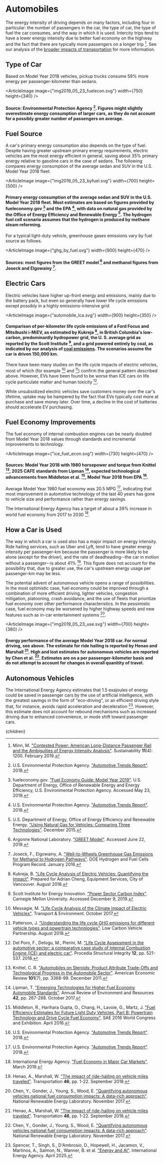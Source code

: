 



# Automobiles

The energy intensity of driving depends on many factors, including four in particular: the number of passengers in the car, the type of car, the type of fuel the car consumes, and the way in which it is used. Intercity trips tend to have a lower energy intensity due to better fuel economy on the highway and the fact that there are typically more passengers on a longer trip [^18]. See our analysis of the [broader impacts of transportation](/cities/cities_energy_and_pollution/cities_transportation) for more information.

## Type of Car
Based on Model Year 2018 vehicles, pickup trucks consume 58% more energy per passenger-kilometer than sedans.

<ArticleImage image={"img2019_05_23_fuelecon.svg"} width={750} height={340} />
#### Source: Environmental Protection Agency [^24]. Figures might slightly overestimate energy consumption of larger cars, as they do not account for a possibly greater number of passengers on average.

## Fuel Source
A car's primary energy consumption also depends on the type of fuel. Despite having greater upstream primary energy requirements, electric vehicles are the most energy efficient in general, saving about 35% primary energy relative to gasoline cars in the case of sedans. The following compares energy consumption of the average sedan and SUV in the U.S. Model Year 2018 fleet.

<ArticleImage image={"img2019_05_23_byfuel.svg"} width={700} height={500} />
#### Primary energy consumption of the average sedan and SUV in the U.S. Model Year 2018 fleet. Most estimates are based on figures provided by fueleconomy.gov [^6] and the EPA [^24], with data on natural gas provided by the Office of Energy Efficiency and Renewable Energy [^23]. The hydrogen fuel cell scenario assumes that the hydrogen is produced by methane steam reforming.

For a typical light-duty vehicle, greenhouse gases emissions vary by fuel source as follows.

<ArticleImage image={"ghg_by_fuel.svg"} width={900} height={470} />
#### Sources: most figures from the GREET model [^1] and methanol figures from Joseck and Elgowainy [^10].

## Electric Cars
Electric vehicles have higher up-front energy and emissions, mainly due to the battery pack, but even so generally have lower life cycle emissions except possibly in a highly emissions-intensive grid.

<ArticleImage image={"automobile_lca.svg"} width={900} height={350} />
#### Comparison of per-kilometer life cycle emissions of a Ford Focus and Mitsibushi i-MiEV, as estimated by Kukreja [^12], in British Columbia's low-carbon, predominantly hydropower grid, the U. S. average grid as reported by the Scott Institute [^21], and a grid powered entirely by coal, as indicated by our analysis of [coal emissions](/energy/energy_production/coal). The scenarios assume the car is driven 150,000 km.

There have been many studies on the life cycle impacts of electric vehicles, most of which (for example [^16] and [^19]) confirm the general pattern described above. However, EVs have been found to be worse than ICE cars on life cycle particulate matter and human toxicity [^4].

While unsubsidized electric vehicles save customers money over the car's lifetime, uptake may be hampered by the fact that EVs typically cost more at purchase and save money later. Over time, a decline in the cost of batteries should accelerate EV purchasing.

<InstituteGreaterUpFrontIncentivesSolution />

## Fuel Economy Improvements
The fuel economy of internal combustion engines can be nearly doubled from Model Year 2018 values through standards and incremental improvements to technology.

<ArticleImage image={"ice_fuel_econ.svg"} width={730} height={470} />
#### Sources: Model Year 2018 with 1980 horsepower and torque from Knittel [^11], 2025 CAFE standards from Lipman [^13], expected technological advancements from Middleton et al. [^17], Model Year 2018 from EPA [^24].

Average Model Year 1980 fuel economy was 20.5 MPG [^24], indicating that most improvement in automotive technology of the last 40 years has gone to vehicle size and performance rather than energy savings.

The International Energy Agency has a target of about a 39% increase in world fuel economy from 2017 to 2030 [^9].

<HigherCafeStandardsSolution />
<EndCafeExemptionForSUVsSolution />

## How a Car is Used
The way in which a car is used also has a major impact on energy intensity. Ride hailing services, such as Uber and Lyft, tend to have greater energy intensity per passenger-km because the passenger is more likely to be alone (except for the driver), and the rate of deadheading--the car in motion without a passenger--is about 41% [^8]. This figure does not account for the possibility that, due to greater use, the car's upstream energy usage per passenger-km may be less.

The potential advent of autonomous vehicle opens a range of possibilities. In the most optimistic case, fuel economy could be improved through a combination of more efficient driving, lighter vehicles, congestion mitigation, platooning, crash avoidance, and the use of fleets that prioritize fuel economy over other performance characteristics. In the pessimistic case, fuel economy may be worsened by higher highway speeds and new features such as in-car entertainment systems [^3].

<ArticleImage image={"img2019_05_23_use.svg"} width={700} height={380} />
#### Energy performance of the average Model Year 2018 car. For normal driving, see above. The estimate for ride hailing is reported by Henao and Marshall [^8]. High and lost estimates for autonomous vehicles are reported by Chen et al. [^3]. Estimates are on a per passenger-kilometer basis and do not attempt to account for changes in overall quanitity of travel.

## Autonomous Vehicles

The International Energy Agency estimates that 1.5 exajoules of energy could be saved in passenger cars by the use of artificial intelligence, with the greatest savings in the form of "eco-driving", or an efficient driving style that, for instance, avoids rapid acceleration and deceleration [^25]. However, this estimate does not account for rebound mechanisms such as increased driving due to enhanced convenience, or mode shift toward passenger cars.























[^1]: Argonne National Laboratory. ["GREET Model"](https://greet.es.anl.gov/). Accessed June 22, 2019.

[^2]: Balali, Y., Stegen, S. ["Review of energy storage systems for vehicles based on technology, environmental impacts, and costs"](https://www.sciencedirect.com/science/article/pii/S1364032120304755). Renewable and Sustainable Energy Reviews 135: 110185. January 2021.

[^3]: Chen, Y., Gonder, J., Young, S., Wood, E. ["Quantifying autonomous vehicles national fuel consumption impacts: A data-rich approach"](https://www.osti.gov/biblio/1409303). National Renewable Energy Laboratory. November 2017.

[^4]: Del Poro, F., Delogu, M., Pierini, M. ["Life Cycle Assessment in the automotive sector: a comparative case study of Internal Combustion Engine (ICE) and electric car"](https://doi.org/10.1016/j.prostr.2018.11.066). Procedia Structural Integrity **12**, pp. 521-537. 2018.

[^5]: Edmunds. ["Electric Vehicle Tax Credits: What You Need to Know"](https://www.edmunds.com/fuel-economy/the-ins-and-outs-of-electric-vehicle-tax-credits.html). April 2021.

[^6]: fueleconomy.gov. ["Fuel Economy Guide: Model Year 2019"](https://www.fueleconomy.gov/feg/pdfs/guides/FEG2019.pdf). U.S. Department of Energy, Office of Renewable Energy and Energy Efficiency, U.S. Environmental Protection Agency. Accessed May 23, 2019.

[^7]: Harto, C. ["Electric Vehicle Ownership Costs: Today's Electric Vehicles Offer Big Savings for Consumers"](https://advocacy.consumerreports.org/wp-content/uploads/2020/10/EV-Ownership-Cost-Final-Report-1.pdf). Consumer Reports. October 2020.

[^8]: Henao, A., Marshall, W. ["The impact of ride-hailing on vehicle miles traveled"](https://doi.org/10.1007/s11116-018-9923-2). Transportation **46**, pp. 1-22. September 2018.

[^9]: International Energy Agency. ["Fuel Economy in Major Car Markets"](https://www.iea.org/reports/fuel-economy-in-major-car-markets). March 2019.

[^10]: Joseck, F., Elgowainy, A. ["Well-to-Wheels Greenhouse Gas Emissions for Methanol to Hydrogen Pathways"](https://www.hydrogen.energy.gov/pdfs/16001_wtw_ghg_methanol_h2_pathways.pdf). DOE Hydrogen and Fuel Cells Program Record. January 2016.

[^11]: Knittel, C. R. ["Automobiles on Steroids: Product Attribute Trade-Offs and Technological Progress in the Automobile Sector"](http://doi.org/10.1257/aer.101.7.3368). American Economic Review **101**(7), pp. 3368-99. December 2011.

[^12]: Kukreja, B. ["Life Cycle Analysis of Electric Vehicles: Quantifying the Impact"](https://sustain.ubc.ca/sites/default/files/2018-63%20Lifecycle%20Analysis%20of%20Electric%20Vehicles_Kukreja.pdf). Prepared for Adrian Cheng, Equipment Services, City of Vancouver. August 2018.

[^13]: Lipman, T. ["Emerging Technologies for Higher Fuel Economy Automobile Standards"](https://www.annualreviews.org/doi/abs/10.1146/annurev-environ-110615-085844). Annual Review of Environment and Resources **42**, pp. 267-288. October 2017.

[^14]: Lorentzen, E., Haugneland, P., Bu, C., Hauge, E. ["Charging infrastructure experiences in Norway - the worlds most advanced EV market"](https://elbil.no/wp-content/uploads/2016/08/EVS30-Charging-infrastrucure-experiences-in-Norway-paper.pdf). EVS30 Symposium, Stuttgart, Germany. October 9-11, 2017.

[^15]: Mersky, A. C., Sprei, F., Samaras, C., Qian, Z. ["Effectiveness of incentives on electric vehicle adoption in Norway"](https://www.sciencedirect.com/science/article/abs/pii/S1361920916000407). Transportation Research Part D: Transport and Environment 46, pp. 56-68. July 2016.

[^16]: Messagie, M. ["Life Cycle Analysis of the Climate Impact of Electric Vehicles"](https://www.transportenvironment.org/publications/electric-vehicle-life-cycle-analysis-and-raw-material-availability). Transport & Environment. October 2017.

[^17]: Middleton, R., Harihara Gupta, O., Chang, H., Lavoie, G., Martz, J. ["Fuel Efficiency Estimates for Future Light Duty Vehicles, Part B: Powertrain Technology and Drive Cycle Fuel Economy"](https://www.sae.org/publications/technical-papers/content/2016-01-0905/). SAE 2016 World Congress and Exhibition. April 2016.

[^18]: Minn, M. ["Contested Power: American Long-Distance Passenger Rail and the Ambiguities of Energy Intensity Analysis"](https://doi.org/10.3390/su11041200). Sustainability **11**(4): 1200. February 2019.

[^19]: Patterson, J. ["Understanding the life cycle GHG emissions for different vehicle types and powertrain technologies"](https://www.lowcvp.org.uk/assets/reports/LowCVP-LCA_Study-Final_Report.pdf). Low Carbon Vehicle Partnership. August 2018.

[^20]: Road Traffic Information Council. ["Bilsalget i desember og hele 2020 (Car sales in December and throughout 2020)"](https://ofv.no/bilsalget/bilsalget-i-desember-2020). In Norwegian. Accessed May 5, 2021.

[^21]: Scott Institute for Energy Innovation. ["Power Sector Carbon Index"](https://emissionsindex.org/). Carnegie Mellon University. Accessed December 9, 2019.

[^22]: Tulumba, C. ["Automotive Sales Data & Statistics"](https://www.goodcarbadcar.net/usa-auto-industry-total-sales-figures/). Good Car, Bad Car. Accessed May 5, 2021.

[^23]: U.S. Department of Energy, Office of Energy Efficiency and Renewable Energy. ["Using Natural Gas for Vehicles: Comparing Three Technologies"](https://www.nrel.gov/docs/fy16osti/64267.pdf). December 2015.

[^24]: U.S. Environmental Protection Agency. ["Automotive Trends Report"](https://www.epa.gov/automotive-trends/download-automotive-trends-report). 2018.

[^25]: Spencer, T., Singh, S., D'Ambrosio, D., Hopewell, H., Jacamon, V., Martinos, A., Salmon, N., Wanner, B. et al. ["Energy and AI"](https://www.iea.org/reports/energy-and-ai). International Energy Agency. April 2025.

  <Article 
    focusAreaUrl={focusAreaUrl} 
    hierarchy={hierarchy} 
    site={site}
  >
    {children}
  </Article>